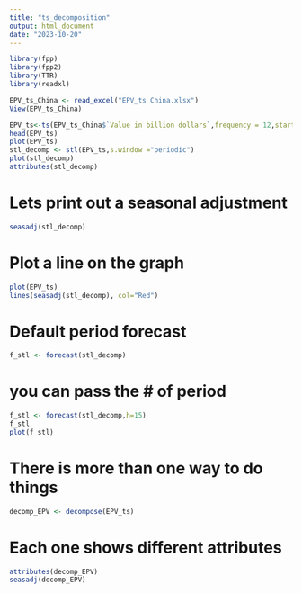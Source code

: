 ---
title: "ts_decomposition"
output: html_document
date: "2023-10-20"
---

```{r}
library(fpp)
library(fpp2)
library(TTR)
library(readxl)

EPV_ts_China <- read_excel("EPV_ts China.xlsx")
View(EPV_ts_China)
```

```{r}
EPV_ts<-ts(EPV_ts_China$`Value in billion dollars`,frequency = 12,start = c(2018,9))
head(EPV_ts)
plot(EPV_ts)
stl_decomp <- stl(EPV_ts,s.window ="periodic")
plot(stl_decomp)
attributes(stl_decomp)
```

# Lets print out a seasonal adjustment
```{r}
seasadj(stl_decomp)
```

# Plot a line on the graph
```{r}
plot(EPV_ts)
lines(seasadj(stl_decomp), col="Red")
```

# Default period forecast
```{r}
f_stl <- forecast(stl_decomp)
```

# you can pass the # of period
```{r}
f_stl <- forecast(stl_decomp,h=15)
f_stl
plot(f_stl)
```

# There is more than one way to do things
```{r}
decomp_EPV <- decompose(EPV_ts)
```

# Each one shows different attributes
```{r}
attributes(decomp_EPV)
seasadj(decomp_EPV)
```
